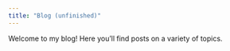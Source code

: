 ```yaml
---
title: "Blog (unfinished)"
---
```


Welcome to my blog! Here you'll find posts on a variety of topics.
